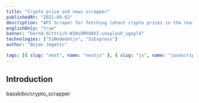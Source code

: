 ```yaml
---
title: "Crypto price and news scrapper"
publishedAt: "2021-09-02"
description: "API Scraper for fetching latest crypto prices in the real time and news from various providers on crypto/nft"
englishOnly: "true"
banner: "bernd-dittrich-W1NsOMhU8hI-unsplash_ugoyld"
technologies: ["SiNodedotjs", "SiExpress"]
author: "Bojan Jagetic"

tags: [{ slug: "next", name: "nextjs" }, { slug: "js", name: "javascript" }]
---
```


## Introduction

<CloudinaryImage
   src='https://res.cloudinary.com/dr1sm5gnj/image/upload/v1662131616/igutech/dim-hou-BjD3KhnTIkg-unsplash_zoagnr.jpg'
   text='Content not available yet'
   alt='Content not available yet'
/>

<GithubCardRepository>basskibo/crypto_scrapper</GithubCardRepository>

